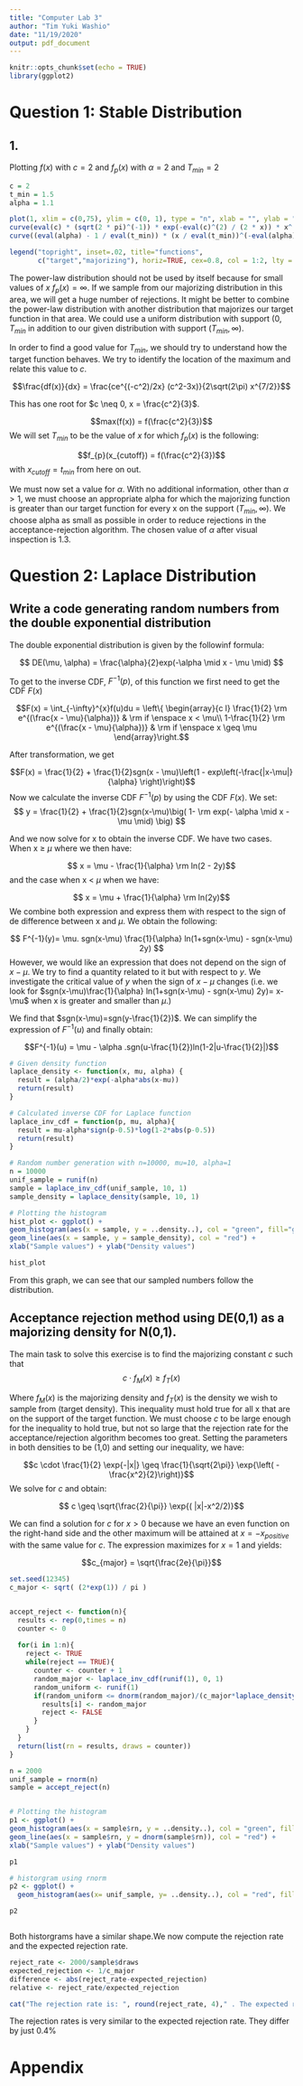 ```yaml
---
title: "Computer Lab 3"
author: "Tim Yuki Washio"
date: "11/19/2020"
output: pdf_document
---
```


```r
knitr::opts_chunk$set(echo = TRUE)
library(ggplot2)
```

# Question 1: Stable Distribution 

## 1.

Plotting $f(x)$ with $c=2$ and $f_p(x)$ with $\alpha=2$ and $T_{min}=2$

```r
c = 2
t_min = 1.5
alpha = 1.1

plot(1, xlim = c(0,75), ylim = c(0, 1), type = "n", xlab = "", ylab = "", main = "f(x) ~ f_p(x)")
curve(eval(c) * (sqrt(2 * pi)^(-1)) * exp(-eval(c)^(2) / (2 * x)) * x^(-3/2), from=0, to=75, add=TRUE, col="black")
curve((eval(alpha) - 1 / eval(t_min)) * (x / eval(t_min))^(-eval(alpha)), from=0, to=75, add=TRUE, col="red")

legend("topright", inset=.02, title="functions",
       c("target","majorizing"), horiz=TRUE, cex=0.8, col = 1:2, lty = 1)
```

The power-law distribution should not be used by itself because for small values of $x$ $f_p(x) = \infty$. If we sample from our majorizing distribution in this area, we will get a huge number of rejections. It might be better to combine the power-law distribution with another distribution that majorizes our target function in that area. We could use a uniform distribution with support $(0, T_{min}$ in addition to our given distribution with support $(T_{min}, \infty)$.

In order to find a good value for $T_{min}$, we should try to understand how the target function behaves. We try to identify the location of the maximum and relate this value to $c$.

$$\frac{df(x)}{dx} = \frac{ce^{(-c^2)/2x} (c^2-3x)}{2\sqrt(2\pi) x^{7/2}}$$

This has one root for $c \neq 0, x = \frac{c^2}{3}$.

$$max(f(x)) = f(\frac{c^2}{3})$$
We will set $T_{min}$ to be the value of $x$ for which $f_p(x)$ is the following:

$$f_{p}(x_{cutoff}) = f(\frac{c^2}{3})$$
with $x_{cutoff} = t_{min}$ from here on out.

We must now set a value for $\alpha$. With no additional information, other than $\alpha > 1$, we must choose an appropriate alpha for which the majorizing function is greater than our target function for every x on the support $(T_{min}, \infty)$. We choose alpha as small as possible in order to reduce rejections in the acceptance-rejection algorithm. The chosen value of $\alpha$ after visual inspection is 1.3.





\newpage

# Question 2: Laplace Distribution

## Write a code generating random numbers from the double exponential distribution

The double exponential distribution is given by the followinf formula:

$$ DE(\mu, \alpha) = \frac{\alpha}{2}exp(-\alpha \mid x - \mu \mid) $$

To get to the inverse CDF, $F^{-1}(p)$, of this function we first need to get the CDF $F(x)$

$$F(x) = \int_{-\infty}^{x}f(u)du = \left\{
\begin{array}{c l}	
    \frac{1}{2} \rm e^{(\frac{x - \mu}{\alpha})}  & \rm if \enspace  x < \mu\\
     1-\frac{1}{2} \rm e^{(\frac{x - \mu}{\alpha})} & \rm if \enspace x \geq \mu
\end{array}\right.$$

After transformation, we get

$$F(x) = \frac{1}{2} + \frac{1}{2}sgn(x - \mu)\left(1 - exp\left(-\frac{|x-\mu|}{\alpha} \right)\right)$$
Now we calculate the inverse CDF $F^{-1}(p)$ by using the CDF $F(x)$. We set:
$$ y = \frac{1}{2} + \frac{1}{2}sgn(x-\mu)\big( 1- \rm exp(- \alpha \mid x - \mu \mid) \big)  $$

And we now solve for x to obtain the inverse CDF. We have two cases. When x $\geqslant$ $\mu$ where we then have: 

$$ x = \mu - \frac{1}{\alpha} \rm ln(2 - 2y)$$ 
and the case when x < $\mu$ when we have: 

$$ x = \mu + \frac{1}{\alpha} \rm ln(2y)$$
We combine both expression and express them with respect to the sign of de difference between x and $\mu$. We obtain the following:

$$ F^{-1}(y)= \mu. sgn(x-\mu) \frac{1}{\alpha} ln(1+sgn(x-\mu) - sgn(x-\mu) 2y)  $$
However, we would like an expression that does not depend on the sign of $x- \mu$. We try to find a quantity related to it but with respect to $y$. We investigate the critical value of $y$ when the sign of $x - \mu$ changes (i.e. we look for $sgn(x-\mu)\frac{1}{\alpha} ln(1+sgn(x-\mu) - sgn(x-\mu) 2y)= x- \mu$ when x is greater and smaller than $\mu$.)

We find that $sgn(x-\mu)=sgn(y-\frac{1}{2})$. We can simplify the expression of $F^{-1}(u)$ and finally obtain:


$$F^{-1}(u) = \mu - \alpha .sgn(u-\frac{1}{2})ln(1-2|u-\frac{1}{2}|)$$

```r
# Given density function
laplace_density <- function(x, mu, alpha) {
  result = (alpha/2)*exp(-alpha*abs(x-mu))
  return(result)
}

# Calculated inverse CDF for Laplace function
laplace_inv_cdf = function(p, mu, alpha){
  result = mu-alpha*sign(p-0.5)*log(1-2*abs(p-0.5))
  return(result)
}

# Random number generation with n=10000, mu=10, alpha=1
n = 10000
unif_sample = runif(n)
sample = laplace_inv_cdf(unif_sample, 10, 1)
sample_density = laplace_density(sample, 10, 1)
```

```r
# Plotting the histogram
hist_plot <- ggplot() +
geom_histogram(aes(x = sample, y = ..density..), col = "green", fill="green") +
geom_line(aes(x = sample, y = sample_density), col = "red") +
xlab("Sample values") + ylab("Density values")

hist_plot
```

From this graph, we can see that our sampled numbers follow the distribution.

## Acceptance rejection method using DE(0,1) as a majorizing density for N(0,1).

The main task to solve this exercise is to find the majorizing constant $c$ such that $$c \cdot f_M(x) \geq f_T(x) $$

Where $f_M(x)$ is the majorizing density and $f_T(x)$ is the density we wish to sample from (target density). This inequality must hold true for all x that are on the support of the target function. We must choose $c$ to be large enough for the inequality to hold true, but not so large that the rejection rate for the acceptance/rejection algorithm becomes too great.
Setting the parameters in both densities to be (1,0) and setting our inequality, we have:

$$c \cdot \frac{1}{2} \exp{-|x|} \geq \frac{1}{\sqrt{2\pi}} \exp{\left( -\frac{x^2}{2}\right)}$$
We solve for $c$ and obtain:

$$ c \geq \sqrt{\frac{2}{\pi}} \exp{( |x|-x^2/2)}$$

We can find a solution for $c$ for $x>0$ because we have an even function on the right-hand side and the other maximum will be attained at $x = -x_{positive}$ with the same value for $c$. The expression maximizes for $x=1$ and yields:

$$c_{major} = \sqrt{\frac{2e}{\pi}}$$
```r
set.seed(12345)
c_major <- sqrt( (2*exp(1)) / pi )


accept_reject <- function(n){
  results <- rep(0,times = n)
  counter <- 0
  
  for(i in 1:n){
    reject <- TRUE
    while(reject == TRUE){
      counter <- counter + 1
      random_major <- laplace_inv_cdf(runif(1), 0, 1)
      random_uniform <- runif(1)
      if(random_uniform <= dnorm(random_major)/(c_major*laplace_density(random_major, 0, 1))){
        results[i] <- random_major
        reject <- FALSE
      }
    }
  }
  return(list(rn = results, draws = counter))
}

```

```r
n = 2000
unif_sample = rnorm(n)
sample = accept_reject(n)


# Plotting the histogram
p1 <- ggplot() +
geom_histogram(aes(x = sample$rn, y = ..density..), col = "green", fill="green") +
geom_line(aes(x = sample$rn, y = dnorm(sample$rn)), col = "red") +
xlab("Sample values") + ylab("Density values")

p1

# historgram using rnorm
p2 <- ggplot() +
  geom_histogram(aes(x= unif_sample, y= ..density..), col = "red", fill = "orange")

p2



```

Both historgrams have a similar shape.We now compute the rejection rate and the expected rejection rate.

```r
reject_rate <- 2000/sample$draws
expected_rejection <- 1/c_major
difference <- abs(reject_rate-expected_rejection)
relative <- reject_rate/expected_rejection

cat("The rejection rate is: ", round(reject_rate, 4)," . The expected rejection rate is: ", round(expected_rejection, 4), " \ The difference in rejection rate is: ",difference)

```

The rejection rates is very similar to the expected rejection rate. They differ by just 0.4\%

\newpage

# Appendix

```r
```

